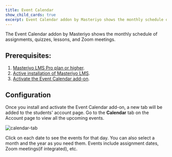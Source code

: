 ```yaml
---
title: Event Calendar
show_child_cards: true
excerpt: Event Calendar addon by Masteriyo shows the monthly schedule of assignments, quizzes, lessons, and Zoom meetings.
---
```


The Event Calendar addon by Masteriyo shows the monthly schedule of assignments, quizzes, lessons, and Zoom meetings.

## Prerequisites:

1. [Masteriyo LMS Pro plan or higher](https://docs.masteriyo.com/getting-started/installation).
2. [Active installation of Masteriyo LMS](https://docs.masteriyo.com/getting-started/installation#installing-masteriyo-lms-pro-version).
3. [Activate the Event Calendar add-on](https://docs.masteriyo.com/getting-started/activate-masteriyo-addons).

## Configuration

Once you install and activate the Event Calendar add-on, a new tab will be added to the students' account page. Go to the **Calendar** tab on the Account page to view all the upcoming events.

![calendar-tab](https://github.com/Masteriyo/masteriyo-docs/assets/75772539/587f4911-0817-44dd-a290-adf1efddb56b)

Click on each date to see the events for that day. You can also select a month and the year as you need them. Events include assignment dates, Zoom meetings(if integrated), etc.
